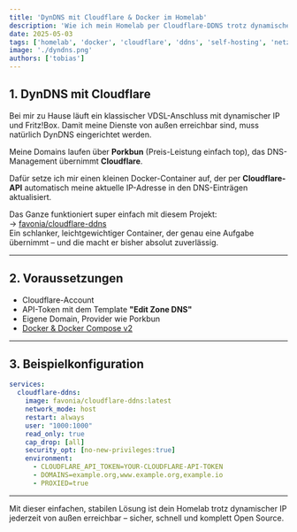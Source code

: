 ```yaml
---
title: 'DynDNS mit Cloudflare & Docker im Homelab'
description: 'Wie ich mein Homelab per Cloudflare-DDNS trotz dynamischer IP zuverlässig von außen erreichbar mache.'
date: 2025-05-03
tags: ['homelab', 'docker', 'cloudflare', 'ddns', 'self-hosting', 'netzwerk', 'Linux']
image: './dyndns.png'
authors: ['tobias']
---
```


## 1. DynDNS mit Cloudflare

Bei mir zu Hause läuft ein klassischer VDSL-Anschluss mit dynamischer IP und Fritz!Box. Damit meine Dienste von außen erreichbar sind, muss natürlich DynDNS eingerichtet werden.

Meine Domains laufen über **Porkbun** (Preis-Leistung einfach top), das DNS-Management übernimmt **Cloudflare**.

Dafür setze ich mir einen kleinen Docker-Container auf, der per **Cloudflare-API** automatisch meine aktuelle IP-Adresse in den DNS-Einträgen aktualisiert.

Das Ganze funktioniert super einfach mit diesem Projekt:  
-> [favonia/cloudflare-ddns](https://github.com/favonia/cloudflare-ddns)  
Ein schlanker, leichtgewichtiger Container, der genau eine Aufgabe übernimmt – und die macht er bisher absolut zuverlässig.

---

## 2. Voraussetzungen

- Cloudflare-Account
- API-Token mit dem Template **"Edit Zone DNS"**
- Eigene Domain, Provider wie Porkbun
- [Docker & Docker Compose v2](/blog/server-setup#5-docker-und-docker-compose)

---

## 3. Beispielkonfiguration

```yaml
services:
  cloudflare-ddns:
    image: favonia/cloudflare-ddns:latest
    network_mode: host
    restart: always
    user: "1000:1000"
    read_only: true
    cap_drop: [all]
    security_opt: [no-new-privileges:true]
    environment:
      - CLOUDFLARE_API_TOKEN=YOUR-CLOUDFLARE-API-TOKEN
      - DOMAINS=example.org,www.example.org,example.io
      - PROXIED=true
```

---

Mit dieser einfachen, stabilen Lösung ist dein Homelab trotz dynamischer IP jederzeit von außen erreichbar – sicher, schnell und komplett Open Source.